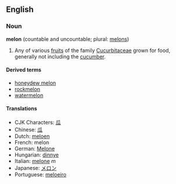==English==
===Noun===
'''melon''' (countable and uncountable; plural: [[melons]])

#Any of various [[fruit]]s of the family [[Cucurbitaceae]] grown for food, generally not including the [[cucumber]].

====Derived terms====
*[[honeydew melon]]
*[[rockmelon]]
*[[watermelon]]

====Translations====
*CJK Characters: [[瓜]]
*Chinese: [[瓜]]
*Dutch: [[meloen]]
*French: melon
*German: [[Melone]]
*Hungarian: [[dinnye]]
*Italian: [[melone]] ''m''
*Japanese: [[メロン]]
*Portuguese: [[meloeiro]]